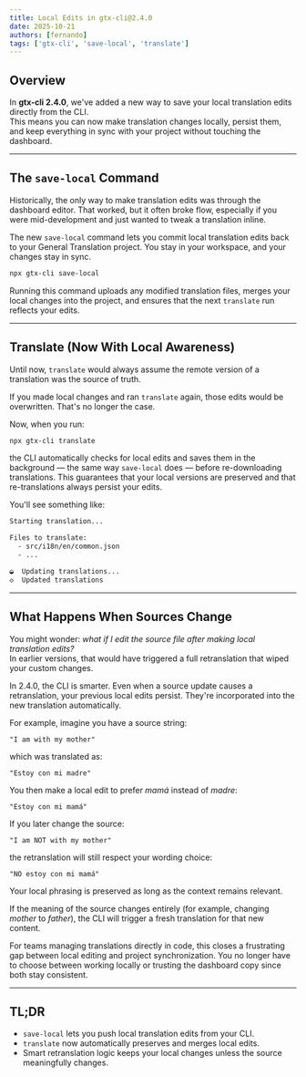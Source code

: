 ```yaml
---
title: Local Edits in gtx-cli@2.4.0
date: 2025-10-21
authors: [fernando]
tags: ['gtx-cli', 'save-local', 'translate']
---
```


## Overview

In **gtx-cli 2.4.0**, we've added a new way to save your local translation edits directly from the CLI.  
This means you can now make translation changes locally, persist them, and keep everything in sync with your project without touching the dashboard.

---

## The `save-local` Command

Historically, the only way to make translation edits was through the dashboard editor. That worked, but it often broke flow, especially if you were mid-development and just wanted to tweak a translation inline.

The new `save-local` command lets you commit local translation edits back to your General Translation project. You stay in your workspace, and your changes stay in sync.

```bash
npx gtx-cli save-local
```

Running this command uploads any modified translation files, merges your local changes into the project, and ensures that the next `translate` run reflects your edits.

---

## Translate (Now With Local Awareness)

Until now, `translate` would always assume the remote version of a translation was the source of truth.

If you made local changes and ran `translate` again, those edits would be overwritten. That's no longer the case.

Now, when you run:

```bash
npx gtx-cli translate
```

the CLI automatically checks for local edits and saves them in the background — the same way `save-local` does — before re-downloading translations. This guarantees that your local versions are preserved and that re-translations always persist your edits.

You'll see something like:

```bash
Starting translation...

Files to translate:
  - src/i18n/en/common.json
  - ...

◒  Updating translations...
◇  Updated translations
```

---

## What Happens When Sources Change

You might wonder: _what if I edit the source file after making local translation edits?_  
In earlier versions, that would have triggered a full retranslation that wiped your custom changes.

In 2.4.0, the CLI is smarter. Even when a source update causes a retranslation, your previous local edits persist. They're incorporated into the new translation automatically.

For example, imagine you have a source string:

```
"I am with my mother"
```

which was translated as:

```
"Estoy con mi madre"
```

You then make a local edit to prefer _mamá_ instead of _madre_:

```
"Estoy con mi mamá"
```

If you later change the source:

```
"I am NOT with my mother"
```

the retranslation will still respect your wording choice:

```
"NO estoy con mi mamá"
```

Your local phrasing is preserved as long as the context remains relevant.

If the meaning of the source changes entirely (for example, changing _mother_ to _father_), the CLI will trigger a fresh translation for that new content.

For teams managing translations directly in code, this closes a frustrating gap between local editing and project synchronization. You no longer have to choose between working locally or trusting the dashboard copy since both stay consistent.

---

## TL;DR

- `save-local` lets you push local translation edits from your CLI.
- `translate` now automatically preserves and merges local edits.
- Smart retranslation logic keeps your local changes unless the source meaningfully changes.
